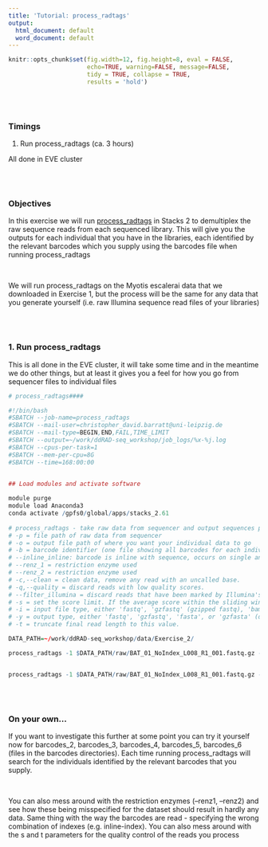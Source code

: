 ```yaml
---
title: 'Tutorial: process_radtags'
output:
  html_document: default
  word_document: default
---
```


```r
knitr::opts_chunk$set(fig.width=12, fig.height=8, eval = FALSE,
                      echo=TRUE, warning=FALSE, message=FALSE,
                      tidy = TRUE, collapse = TRUE,
                      results = 'hold')
```
\
\

### Timings 
  1. Run process_radtags (ca. 3 hours)
  
All done in EVE cluster
     
\
\

### Objectives

In this exercise we will run [process_radtags](https://catchenlab.life.illinois.edu/stacks/comp/process_radtags.php) in Stacks 2 to demultiplex the raw sequence reads from each sequenced library. This will give you the outputs for each individual that you have in the libraries, each identified by the relevant barcodes which you supply using the barcodes file when running process_radtags

\

We will run process_radtags on the Myotis escalerai data that we downloaded in Exercise 1, but the process will be the same for any data that you generate yourself (i.e. raw Illumina sequence read files of your libraries)


\
\

### 1. Run process_radtags

This is all done in the EVE cluster, it will take some time and in the meantime we do other things, but at least it gives you a feel for how you go from sequencer files to individual files

```r
# process_radtags####

#!/bin/bash                                                                                                                            
#SBATCH --job-name=process_radtags
#SBATCH --mail-user=christopher_david.barratt@uni-leipzig.de
#SBATCH --mail-type=BEGIN,END,FAIL,TIME_LIMIT
#SBATCH --output=~/work/ddRAD-seq_workshop/job_logs/%x-%j.log
#SBATCH --cpus-per-task=1 
#SBATCH --mem-per-cpu=8G
#SBATCH --time=168:00:00
 

## Load modules and activate software

module purge
module load Anaconda3
conda activate /gpfs0/global/apps/stacks_2.61
 
# process_radtags - take raw data from sequencer and output sequences per individual using barcodes and restriction enzyme information
# -p = file path of raw data from sequencer 
# -o = output file path of where you want your individual data to go 
# -b = barcode identifier (one file showing all barcodes for each individual) 
# --inline_inline: barcode is inline with sequence, occurs on single and paired-end read.
# --renz_1 = restriction enzyme used
# --renz_2 = restriction enzyme used
# -c,--clean = clean data, remove any read with an uncalled base.
# -q,--quality = discard reads with low quality scores.
# --filter_illumina = discard reads that have been marked by Illumina's chastity/purity filter as failing.
# -s = set the score limit. If the average score within the sliding window drops below this value, the read is discarded (default 10).i
# -i = input file type, either 'fastq', 'gzfastq' (gzipped fastq), 'bam', or 'bustard' (default: guess, or gzfastq if unable to).
# -y = output type, either 'fastq', 'gzfastq', 'fasta', or 'gzfasta' (default: match input type).
# -t = truncate final read length to this value.

DATA_PATH=~/work/ddRAD-seq_workshop/data/Exercise_2/

process_radtags -1 $DATA_PATH/raw/BAT_01_NoIndex_L008_R1_001.fastq.gz -2 $DATA_PATH/raw/BAT_01_NoIndex_L008_R2_001.fastq.gz -o $DATA_PATH/demultiplexed/ -b $DATA_PATH/barcodes/barcodes_1 --inline_inline --renz_1 sbfI --renz_2 nlaIII -c -q -E phred33 -i gzfastq -y gzfastq --filter_illumina -s 20 -t 90 


process_radtags -1 $DATA_PATH/raw/BAT_01_NoIndex_L008_R1_001.fastq.gz -2 $DATA_PATH/raw/BAT_01_NoIndex_L008_R2_001.fastq.gz -o $DATA_PATH/demultiplexed/ -b $DATA_PATH/barcodes/barcodes_1 --inline_inline --renz_1 sbfI --renz_2 nlaIII -c -q -E phred33 -i gzfastq -y gzfastq --filter_illumina -s 20 -t 90 

```

\
\

### On your own...  
If you want to investigate this further at some point you can try it yourself now for barcodes_2, barcodes_3, barcodes_4, barcodes_5, barcodes_6 (files in the barcodes directories). Each time running process_radtags will search for the individuals identified by the relevant barcodes that you supply.

\

You can also mess around with the restriction enzymes (--renz1, --renz2) and see how these being misspecified for the dataset should result in hardly any data. Same thing with the way the barcodes are read - specifying the wrong combination of indexes (e.g. inline-index). You can also mess around with the s and t parameters for the quality control of the reads you process

